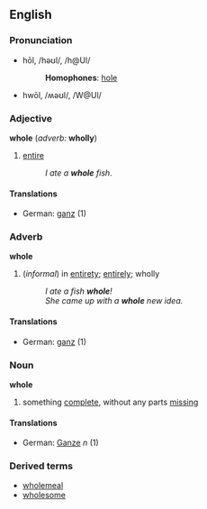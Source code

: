 ==English==
===Pronunciation===
*hōl, /həʊl/, /h@Ul/
*:'''Homophones''': [[hole]]
*hwōl, /ʍəʊl/, /W@Ul/

===Adjective===
'''whole''' (''adverb:'' '''wholly''')
# [[entire]]
#:''I ate a '''whole''' fish''.
====Translations====
*German: [[ganz]] (1)

===Adverb===
'''whole'''
#(''informal'') in [[entirety]]; [[entire]]ly; wholly
#:''I ate a fish '''whole'''!''
#:''She came up with a '''whole''' new idea.''
====Translations====
*German: [[ganz]] (1)

===Noun===
'''whole'''
# something [[complete]], without any parts [[miss]]ing 
====Translations====
*German: [[Ganze]] ''n'' (1)

===Derived terms===
*[[wholemeal]]
*[[wholesome]]